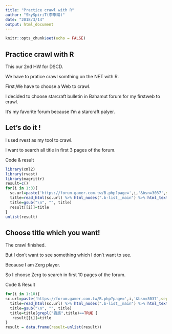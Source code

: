 ```yaml
---
title: "Practice crawl with R"
author: "SkySpiriT(李季陽)"
date: "2018/3/14"
output: html_document
---
```


```r
knitr::opts_chunk$set(echo = FALSE)
```

## Practice crawl with R

This our 2nd HW for DSCD.

We have to pratice crawl somthing on the NET with R.

First,We have to choose a Web to crawl.

I decided to choose starcraft bulletin in Bahamut forum for my firstweb to crawl.

It's my favorite forum because I'm a starcraft palyer.

## Let's do it !

I used rvest as my tool to crawl.

I want to search all title in first 3 pages of the forum.

Code & result
```r
library(xml2)
library(rvest)
library(magrittr)
result=c()
for(i in 1:3){
  sc.url=paste('https://forum.gamer.com.tw/B.php?page=',i,'&bsn=3037',sep='')
  title=read_html(sc.url) %>% html_nodes(".b-list__main") %>% html_text()
  title=gsub("\n", "", title)
  result[[i]]=title
}
unlist(result)
```

## Choose title which you want!
The crawl finished.

But I don't want to see something which I don't want to see.

Because I am Zerg player.

So I choose Zerg to search in first 10 pages of the forum.

Code & Result
```r
for(i in 1:10){
sc.url=paste('https://forum.gamer.com.tw/B.php?page=',i,'&bsn=3037',sep='')
  title=read_html(sc.url) %>% html_nodes(".b-list__main") %>% html_text()
  title=gsub("\n", "", title)
  title=title[grepl("蟲族",title)==TRUE ]
   result[[i]]=title
}
result = data.frame(result=unlist(result))
```